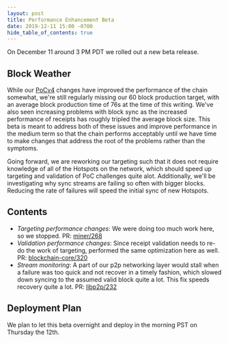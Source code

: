 ```yaml
---
layout: post
title: Performance Enhancement Beta
date: 2019-12-11 15:00 -0700
hide_table_of_contents: true
---
```


On December 11 around 3 PM PDT we rolled out a new beta release.

<!--truncate-->

## Block Weather

While our [PoCv4](https://docs.helium.com/blog/2019/12/02/poc-v4) changes have improved the
performance of the chain somewhat, we're still regularly missing our 60 block production target,
with an average block production time of 76s at the time of this writing. We've also seen increasing
problems with block sync as the increased performance of receipts has roughly tripled the average
block size. This beta is meant to address both of these issues and improve performance in the medium
term so that the chain performs acceptably until we have time to make changes that address the root
of the problems rather than the symptoms.

Going forward, we are reworking our targeting such that it does not require knowledge of all of the
Hotspots on the network, which should speed up targeting and validation of PoC challenges quite
alot. Additionally, we'll be investigating why sync streams are failing so often with bigger blocks.
Reducing the rate of failures will speed the initial sync of new Hotspots.

## Contents

- _Targeting performance changes_: We were doing too much work here, so we stopped. PR:
  [miner/268](https://github.com/helium/miner/pull/269)
- _Validation performance changes_: Since receipt validation needs to re-do the work of targeting,
  performed the same optimization here as well. PR:
  [blockchain-core/320](https://github.com/helium/blockchain-core/pull/320)
- _Stream monitoring_: A part of our p2p networking layer would stall when a failure was too quick
  and not recover in a timely fashion, which slowed down syncing to the assumed valid block quite a
  lot. This fix speeds recovery quite a lot. PR:
  [libp2p/232](https://github.com/helium/erlang-libp2p/pull/232)

## Deployment Plan

We plan to let this beta overnight and deploy in the morning PST on Thursday the 12th.

